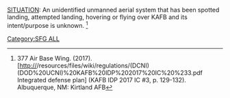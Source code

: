 [[Category:SFG ALL]]
<u>SITUATION</u>: An unidentified unmanned aerial system that has been spotted landing, attempted landing, hovering or flying over KAFB and its intent/purpose is unknown.
<ref name="one">377 Air Base Wing. (2017). [http://{{SERVERNAME}}/resources/files/wiki/regulations/(DCNI)(DOD%20UCNI)%20KAFB%20IDP%202017%20IC%20%233.pdf Integrated defense plan] (KAFB IDP 2017 IC #3, p. 129-132). Albuquerque, NM: Kirtland AFB</ref>

<references />